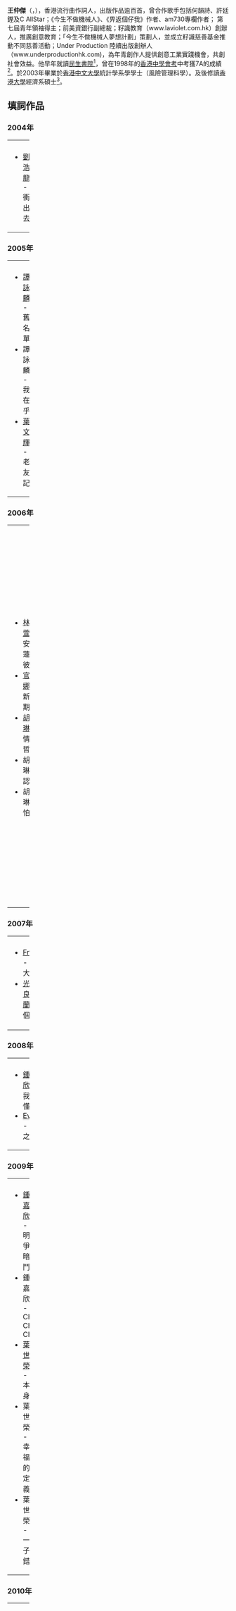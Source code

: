 {{藝人
| 姓名 = 王仲傑
| 類型 = 填詞人
| 圖片 = 
| 原名 = 
| 英文名 = Kit Wong
| 綽號 = 
| 出生日期 = {{birth_date_and _age|1981|4|23}}
| 出生地點 = {{BHKG}}
| 國籍 = {{CNHK}}
| 宗教信仰 = 
| 音樂類型 = [[粵語流行音樂|粵語流行音樂]]、[[國語流行音樂|國語流行音樂]]
| 教育程度 = [[香港中文大學|香港中文大學]]統計學系學學士（風險管理科學）<br>[[香港大學|香港大學]]經濟系碩士
| 母校 = [[民生書院|民生書院]]
| 職業 = [[填詞人|填詞人]]
| 樂器 =
| 活躍年代 = 2004年至今
| 唱片公司 =
| 經紀公司 =
| 相關團體 =
| 網站 =
| imdb = 
}}

'''王仲傑'''（{{lang-en|Kit Wong}}，{{bd|1981年|4月23日}}），香港流行曲作詞人，出版作品逾百首，曾合作歌手包括何韻詩、許廷鏗及C AllStar；《今生不做機械人》、《畀返個仔我》作者、am730專欄作者；
第七屆青年領袖得主；前美資銀行副總裁；籽識教育（www.laviolet.com.hk）創辦人，推廣創意教育；「今生不做機械人夢想計劃」策劃人，並成立籽識慈善基金推動不同慈善活動；Under Production 陸續出版創辦人 （www.underproductionhk.com)，為年青創作人提供創意工業實踐機會，共創社會效益。他早年就讀[[民生書院|民生書院]]<ref>{{cite news | title=校友 | url=https://www.am730.com.hk/column/Lifestyle/%E6%A0%A1%E5%8F%8B%C2%A0%C2%A0-102857 | format= | publisher=am730 | date=2017-11-08| accessdate=2019-02-22| archive-date=2019-02-22 | archive-url=https://web.archive.org/web/20190222152235/https://www.am730.com.hk/column/Lifestyle/%E6%A0%A1%E5%8F%8B%C2%A0%C2%A0-102857 | dead-url=no }}</ref>，曾在1998年的[[香港中學會考|香港中學會考]]中考獲7A的成績<ref>{{cite news | title=【狀元棄錢途追夢】無懼樂壇萎縮　尖子做填詞人：氣餒但enjoy | url=https://www.hk01.com/%E9%96%8B%E7%BD%90/107619/%E7%8B%80%E5%85%83%E6%A3%84%E9%8C%A2%E9%80%94%E8%BF%BD%E5%A4%A2-%E7%84%A1%E6%87%BC%E6%A8%82%E5%A3%87%E8%90%8E%E7%B8%AE-%E5%B0%96%E5%AD%90%E5%81%9A%E5%A1%AB%E8%A9%9E%E4%BA%BA-%E6%B0%A3%E9%A4%92%E4%BD%86enjoy | format= | publisher=香港01 | date=2017-08-24| accessdate=2019-02-22| archive-date=2019-02-22 | archive-url=https://web.archive.org/web/20190222204456/https://www.hk01.com/%E9%96%8B%E7%BD%90/107619/%E7%8B%80%E5%85%83%E6%A3%84%E9%8C%A2%E9%80%94%E8%BF%BD%E5%A4%A2-%E7%84%A1%E6%87%BC%E6%A8%82%E5%A3%87%E8%90%8E%E7%B8%AE-%E5%B0%96%E5%AD%90%E5%81%9A%E5%A1%AB%E8%A9%9E%E4%BA%BA-%E6%B0%A3%E9%A4%92%E4%BD%86enjoy | dead-url=no }}</ref>。於2003年畢業於[[香港中文大學|香港中文大學]]統計學系學學士（風險管理科學）。及後修讀[[香港大學|香港大學]]經濟系碩士<ref>{{cite news | title=王仲傑犧牲夢想成就弟弟 做好風險管理 助學生尋夢 | url=https://jump.mingpao.com/resources/detail/s00012/1504666105432/daily-tips- | format= | publisher=明報 | date=2017-09-06| accessdate=2019-02-22| archive-date=2019-02-22 | archive-url=https://web.archive.org/web/20190222152300/https://jump.mingpao.com/resources/detail/s00012/1504666105432/daily-tips- | dead-url=no }}</ref>。

== 填詞作品 ==
=== 2004年 ===
{| border="0" cellpadding="5" width="100%"
|----- valign="top"
| width="50%" | || width="50%" |
|-----
| valign="top" |
*[[劉浩龍|劉浩龍]] - 衝出去
| valign="top" |
*[[黃伊汶|黃伊汶]] - 豁出
|}

=== 2005年 ===
{| border="0" cellpadding="5" width="100%"
|----- valign="top"
| width="50%" | || width="50%" |
|-----
| valign="top" |
*[[譚詠麟|譚詠麟]] - 舊名單
*譚詠麟 - 我在乎
*[[葉文輝|葉文輝]] - 老友記
| valign="top" |
*[[劉若英|劉若英]] - 只怪我自己
*[[李國能|李國能]]、[[胡琳|胡　琳]] - 下不為例
|}

=== 2006年 ===
{| border="0" cellpadding="5" width="100%"
|----- valign="top"
| width="50%" | || width="50%" |
|-----
| valign="top" |
*[[林子萱|林子萱]] - 安祖蓮娜彼特
*[[官恩娜|官恩娜]] - 新假期
*[[胡琳|胡　琳]] - 情人哲學
*胡　琳 - 認錯
*胡　琳 - 怕醜
| valign="top" |
*[[曹雪欣|曹雪欣]] - 最後勝利
*[[梁洛施|梁洛施]] - 戀愛地圖
*[[梁詠琪|梁詠琪]] - 煙花三月
*[[新香蕉俱樂部|新香蕉俱樂部]] - 心理治療
|}

=== 2007年 ===
{| border="0" cellpadding="5" width="100%"
|----- valign="top"
| width="50%" | || width="50%" |
|-----
| valign="top" |
*[[Freeze|Freeze]] - 情場大後備
*[[光良|光　良]]、[[衛蘭|衛　蘭]] - 一個人走
| valign="top" |
*[[何韻詩|何韻詩]] - 以身犯險
*[[胡琳|胡　琳]] - 趁墟
|}

=== 2008年 ===
{| border="0" cellpadding="5" width="100%"
|----- valign="top"
| width="50%" | || width="50%" |
|-----
| valign="top" |
*[[鍾嘉欣|鍾嘉欣]] - 我不懂你
*[[Ever|Ever]] - 風之子
| valign="top" |
*[[阿志|阿　志]] - 戀愛起義
|}

=== 2009年 ===
{| border="0" cellpadding="5" width="100%"
|----- valign="top"
| width="50%" | || width="50%" |
|-----
| valign="top" |
*[[鍾嘉欣|鍾嘉欣]] - 明爭暗鬥
*鍾嘉欣 - Cha Cha Cha
*[[葉世榮|葉世榮]] - 本身
*葉世榮 - 幸福的定義
*葉世榮 - 一子錯
| valign="top" |
*[[Ever|Ever]] - 漫人迷
*Ever - 陽光先生
*Ever - 再見螢火蟲
*Ever - 日復日
*[[新香蕉俱樂部|新香蕉俱樂部]] - 一人少句
|}

=== 2010年 ===
{| border="0" cellpadding="5" width="100%"
|----- valign="top"
| width="50%" | || width="50%" |
|-----
| valign="top" |
*[[鄭融|鄭　融]]、[[鍾嘉欣|鍾嘉欣]] - 愛得起
*[[吳若希|吳若希]] - 錯過了
*吳若希 - 愛要撐下去
*吳若希 - 孩子眼
*吳若希 - 憑什麼
*[[HotCha|HotCha]] - 冰封
*[[焯皓|焯　皓]] - 愛就愛
| valign="top" |
*[[關心妍|關心妍]] - 重新出發
*關心妍 - 夢飛行
*關心妍 - 自己的童話
*關心妍 - 愛將
*[[鄧芷茵|鄧芷茵]] - 不認得你
*鄧芷茵 - 心息
*鄧芷茵 - 曙光
|}

=== 2011年 ===
{| border="0" cellpadding="5" width="100%"
|----- valign="top"
| width="50%" | || width="50%" |
|-----
| valign="top" |
*[[許廷鏗|許廷鏗]] - 出走
*許廷鏗 - 定格
*許廷鏗 - 留白
| valign="top" |
*[[Ever|Ever]] - 平凡的我
*Ever - 孩子先生
*Ever - 不敢說愛你
|}

=== 2012年 ===
{| border="0" cellpadding="5" width="100%"
|----- valign="top"
| width="50%" | || width="50%" |
|-----
| valign="top" |
*[[江若琳|江若琳]] - 水火不容
*[[陳潔麗|陳潔麗]] - 投其所好
*[[亢帥克|亢帥克]] - 十年未晚
*亢帥克 - 雪山
*亢帥克 - 真面目
*亢帥克 - 習慣
| valign="top" |
*[[古卓文|古卓文]] - 用盡全力
*古卓文 - 無力感
*古卓文 - 刮目相看
*[[許廷鏗|許廷鏗]] - 放開
*[[鍾嘉欣|鍾嘉欣]] - 落差
|}

=== 2013年 ===
{| border="0" cellpadding="5" width="100%"
|----- valign="top"
| width="50%" | || width="50%" |
|-----
| valign="top" |
*[[C_AllStar|C AllStar]] - 足印奇跡
*[[李進羿|李進羿]] - 隔空傳情
*[[梁雨恩|梁雨恩]] - 我的魔術師
*[[周永恆|周永恆]] - 放下的石頭
| valign="top" |
*[[潘仕寶|潘仕寶]] - 有營人
*[[鍾舒漫|鍾舒漫]] - 預留幸福
*[[Chlara_Isobel|Chlara Isobel]] - 萬人迷
*[[Chlara_Isobel|Chlara Isobel]] - 最好的時光
|}

=== 2014年 ===
{| border="0" cellpadding="5" width="100%"
|----- valign="top"
| width="50%" | || width="50%" |
|-----
| valign="top" |
*[[C_AllStar|C AllStar]] - 守望時光
*[[張子丰|張子-{丰}-]] - 愛不過維園
| valign="top" |
*[[群星|群星]] - 雲上翅膀
*[[葉世榮|葉世榮]] - 冰雪時空
|}

=== 2015年 ===
{| border="0" cellpadding="5" width="100%"
|----- valign="top"
| width="50%" | || width="50%" |
|-----
| valign="top" |
*[[池希|池　希]] - I'll Be Alright
*[[岑日珈|岑日珈]] - 真身
*[[胡鴻鈞|胡鴻鈞]] - 無力下去
*[[彭永琛|彭永琛]] - 耳邊風
*[[群星|群　星]] - On my way
*[[朴勉駿|朴勉駿]] - 時光倒流
| valign="top" |
*[[陳國峰|陳國峰]] - 幸福滿載
*[[葉世榮|葉世榮]] - 輸得起
*[[群星|群　星]] - 薪火相送
*[[袁天恩|袁天恩]] - 路不單行
*[[群星|群　星]] - 宏信愛
|}

=== 2016年 ===
{| border="0" cellpadding="5" width="100%"
|----- valign="top"
| width="50%" | || width="50%" |
|-----
| valign="top" |
*[[Eternity|Eternity]] - 有福了
*[[Eternity|Eternity]] - 有福了（國）
*[[祈家恆|祈家恆]] - 堅守我的夢
| valign="top" |
*[[徐子珊|徐子珊]] - 戀愛天窗
*[[陳秋霞|陳秋霞]]、[[林志美|林志美]]、[[彭羚|彭　羚]] - 光與生命
*[[劉敬雯|劉敬雯]] - 預見更好的自己
|}

=== 2017年 ===
{| border="0" cellpadding="5" width="100%"
|----- valign="top"
| width="50%" | || width="50%" |
|-----
| valign="top" |
*[[伍富橋|伍富橋]] - 放假
*[[袁天恩|袁天恩]] - 溫柔有種
*[[梁漢文|梁漢文]] - 底牌
| valign="top" |
*梁漢文 - 無間斷
*[[薛家燕|薛家燕]] - 有福氣
|}

=== 2019年 ===
{| border="0" cellpadding="5" width="100%"
|----- valign="top"
| width="50%" | || width="50%" |
|-----
| valign="top" |
*[[孔惠佳|孔惠佳]] - 有種溫柔
|}

=== 2020年 ===
{| border="0" cellpadding="5" width="100%"
|----- valign="top"
| width="50%" | || width="50%" |
|-----
| valign="top" |
*[[香港中文大學|中大]]校友日主題曲 - 中大志<ref>{{cite web |author1=《中大校友》季刊第一百零三期 |title=【特稿】中大校友日主題曲之幕後音樂人 |url=http://alumni.cuhk.edu.hk/zh-Hant/blog/posts/cuam103-homecomingthemesong |publisher=中大校友事務處 2020 |accessdate=2021-01-20 |archive-date=2021-01-25 |archive-url=https://web.archive.org/web/20210125050515/http://alumni.cuhk.edu.hk/zh-Hant/blog/posts/cuam103-homecomingthemesong |dead-url=no }}</ref>
|}

=== 2021年 ===
{| border="0" cellpadding="5" width="100%"
|----- valign="top"
| width="50%" | || width="50%" |
|-----
| valign="top" |
*[[Candice霖霖|Candice霖霖]] - What makes me beautiful
*[[Candice霖霖|Candice霖霖]] - 好彩有你
| valign="top" |
*[[吳若希|吳若希]] - 只想你記得
*[[楊凱晴|楊凱晴]] - 獻醜
|}

=== 2022年 ===
{| border="0" cellpadding="5" width="100%"
|----- valign="top"
| width="50%" | || width="50%" |
|-----
| valign="top" |
*[[洪韻騏|洪韻騏]] - 透光
| valign="top" |
*[[鄭欣宜|鄭欣宜]] - 分岔路
|}

==參考來源==
{{reflist}}

==外部連結==
* {{facebook|kitwong423}}

[[Category:香港填詞人|Category:香港填詞人]]
[[Category:民生書院校友|Category:民生書院校友]]
[[Category:香港中文大學校友|Category:香港中文大學校友]]
[[Category:香港大學校友|Category:香港大學校友]]
[[Category:王姓|Category:王姓]]